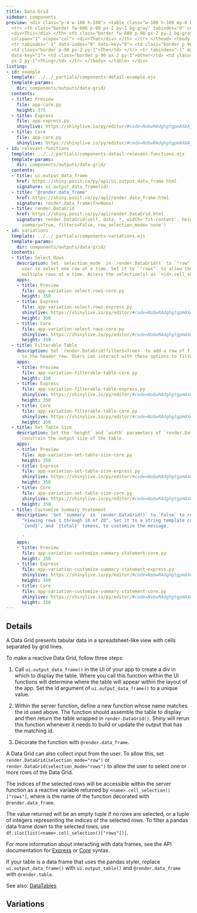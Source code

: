 ```yaml
---
title: Data Grid
sidebar: components
preview: <div class="p-4 w-100 h-100"> <table class="w-100 h-100 my-0 border"> <thead>
  <tr> <th class="border fw-600 p-90 px-2 py-1 bg-gray" tabindex="0" colspan="1" scope="col">
  <div>This</div> </th> <th class="border fw-600 p-90 px-2 py-1 bg-gray" tabindex="0"
  colspan="1" scope="col"> <div>That</div> </th> </tr> </thead> <tbody tabindex="0">
  <tr tabindex="-1" data-index="0" data-key="0"> <td class="border p-90 px-2 py-1">And</td>
  <td class="border p-90 px-2 py-1">The</td> </tr> <tr tabindex="-1" data-index="1"
  data-key="1"> <td class="border p-90 px-2 py-1">Other</td> <td class="border p-90
  px-2 py-1">Thing</td> </tr> </tbody> </table> </div>
listing:
- id: example
  template: ../../_partials/components-detail-example.ejs
  template-params:
    dir: components/outputs/data-grid/
  contents:
  - title: Preview
    file: app-core.py
    height: 375
  - title: Express
    file: app-express.py
    shinylive: https://shinylive.io/py/editor/#code=NobwRAdghgtgpmAXAAjFADugdOgnmAGlQGMB7CAFzkqVQDMAnUmZdKAG3gfWoHMBXAJYQAzskEx0pBhWTtSUACYB9HhAHCRAHQiNmyEQAthucZOmyG1RXAY69LIyaxwAHuisixEqTORCdHTUNUWQAXjkFFWChUQAKAEpAiCEsQwAmOK0wAAUOLmQcvljtMCSIZIABKwgbBixFKAooZUZYOGRkAGJkAB5enRs6VmLNZUU6RMQdTs6rCn4GCGQauqwAESaoAHEGQUU4mM0Ezp7+nUJUClweWjAqVwowAF8AXSA
  - title: Core
    file: app-core.py
    shinylive: https://shinylive.io/py/editor/#code=NobwRAdghgtgpmAXAAjFADugdOgnmAGlQGMB7CAFzkqVQDMAnUmZdKAG3gfWoHMBXAJYQAzskEx0pBhWTtSUACYB9HhAHCRAHQiNmyEQAthucZOmyAgpiINqiuAyJCdOtRtHIAvHIUr3QqIAFACUrtCYykLeyEI4ULxwynTsQopBOshZsYJYhgBMGWAAChxcyMV8gdpgIQSZ2XGk-BToLcqKUBRQyQywcEUBmh10WrVEyADEyAA8MzphEOEOdAaOAG6OQcJtFETNrS1EInAiIoLkIYgNWQACdhAODFid3b39WdNzN8grrFXDRR0ULXCDZcHIOwUfgMMEPJ5YAAiXSgAHEGIJ0kNRCFPrN5ktCRh0DFrOggsSooJjhtHItCKgKLgeLQwFQAB4UMAAXwAukA
- id: relevant-functions
  template: ../../_partials/components-detail-relevant-functions.ejs
  template-params:
    dir: components/outputs/data-grid/
  contents:
  - title: ui.output_data_frame
    href: https://shiny.posit.co/py/api/ui.output_data_frame.html
    signature: ui.output_data_frame(id)
  - title: '@render.data_frame'
    href: https://shiny.posit.co/py/api/render.data_frame.html
    signature: render.data_frame(fn=None)
  - title: render.DataGrid
    href: https://shiny.posit.co/py/api/render.DataGrid.html
    signature: render.DataGrid(self, data, *, width='fit-content', height='500px',
      summary=True, filters=False, row_selection_mode='none')
- id: variations
  template: ../../_partials/components-variations.ejs
  template-params:
    dir: components/outputs/data-grid/
  contents:
  - title: Select Rows
    description: Set `selection_mode` in `render.DataGrid()` to `"row"` to allow the
      user to select one row at a time. Set it to `"rows"` to allow the user to select
      multiple rows at a time. Access the selection(s) as `<id>.cell_selection()["rows"]`.
    apps:
    - title: Preview
      file: app-variation-select-rows-core.py
      height: 350
    - title: Express
      file: app-variation-select-rows-express.py
      shinylive: https://shinylive.io/py/editor/#code=NobwRAdghgtgpmAXAAjFADugdOgnmAGlQGMB7CAFzkqVQDMAnUmZdKAG3gfWoHMBXAJYQAzskEx0pBhWTtSUACYB9HhAHCRAHQiNmyEQAthucZOmyG1RXAY69LIyaxwAHuisixEqTPER0fgoiIR0dNQ1RZABeOQUVCKFRAAoASjCIISxDACZkrTAABQ4uZEK+JO0wdIgMgAErCBsGLCE0nRs6ZCYAdxE0xB1kYe7SPpjWCs1lRTosYjh2dmURRbhiCkFyNOAC3qqAXWGAYmQAHjOhkdX2dapFCYKiAqwAK1JhZJEKBmTBVOQdGk4n8BgscEUyX2qQBgi6+2Qi1WyAKADlyHACldhlYKPwGBBAQUAEpjMQ3O4QlAgCkbCEAXyxtWZDWstiwiigFCgykYsExTTgXUS01mA2x3TgeIJksFLQAIlyoABxBiCSEi0REWmbcjKGCkGzRPZkgoA5CnC46QioCi4Hi0MBUVwUMD0g5AA
      height: 350
    - title: Core
      file: app-variation-select-rows-core.py
      shinylive: https://shinylive.io/py/editor/#code=NobwRAdghgtgpmAXAAjFADugdOgnmAGlQGMB7CAFzkqVQDMAnUmZdKAG3gfWoHMBXAJYQAzskEx0pBhWTtSUACYB9HhAHCRAHQiNmyEQAthucZOmyAgpiINqiuAyJCdOtRtHIAvHIUr3QqIAFACUrtCYykLeyEI4ULxwynTsQopBOshZsYJYhgBMGWAAChxcyMV8gdpgIQSZ2XGk-BToLVGCRUwA7jV1DVlNLW0UyopQFFDJDLBwRQGaY3RatfUQYRDhDnQGjgBujkHCI0TNrS1EInAiIoLkIYgDyAACdhAODFjjk9OzT9usKqLRR0UKPCDZSHIOwUfgMCFvD5YAAiEygAHEGIJ0gtRJc4Ow4MQKHcIMoYKQHF4Vj0+lkAMTIAA8TPCkNe9kcWBcEOyANpYKekNpMVxIiWWGIBPYyiuhOJpNCwBppF6KwAugzmazeVDdvKqIoYisiCssAArUjCIIiCgMI4hZB0aTicQQkQWODpWkhR2CHYiglXZArABy5DgKyF2RhcIhyzAACVVWI5UTDSgQGniV6AL5RzaFjDoGLWdBBYsdfEMA4MDaEVAUXA8WhgKgADwoYFz6qAA
      height: 350
  - title: Filterable Table
    description: Set `render.DataGrid(filters=True)` to add a row of filter options
      to the header row. Users can interact with these options to filter the table.
    apps:
    - title: Preview
      file: app-variation-filterable-table-core.py
      height: 350
    - title: Express
      file: app-variation-filterable-table-express.py
      shinylive: https://shinylive.io/py/editor/#code=NobwRAdghgtgpmAXAAjFADugdOgnmAGlQGMB7CAFzkqVQGJkBnACwEsJcs4APdAJziNGAHQgAzPqRjJ0UADbw+6agHMAru0bJWMdKT4Vkc0lAAmAfWUR1m0RKlM2Hbbv2GBEU3D53J0luycPPyCWjp6BsgaoqJWNhBaALxGJhZxGgkAFACUMRAaWMwATJnCYAAK8orI5aoZImC5EHkAAh5efFimUBRQ5hKwcKJeYjJ1muamYjmIosjzyAIUanwQi9QdWAAiPVAA4nysppnpmkRirHJUfIyJACp8anDZ8wwAPG+ihKgUuMq0YCo3AoYAAvgBdIA
      height: 350
    - title: Core
      file: app-variation-filterable-table-core.py
      shinylive: https://shinylive.io/py/editor/#code=NobwRAdghgtgpmAXAAjFADugdOgnmAGlQGMB7CAFzkqVQDMAnUmZdKAG3gfWoHMBXAJYQAzskEx0pBhWTtSUACYB9HhAHCRAHQiNmyEQAthucZOmyAgpiINqiuAyJCdOtRtHIAvHIUr3QqIAFACUrtCYykLeyEI4ULxwynTsQopBOshZsYJYhgBMGWAAChxcyMV8gdpgIQSZ2XGk-BToLcqKUBRQyQywcEUBmh10WrX1EGEQ4Q50Bo4Abo5Bwm0URM2tLUQicCIiguQhiA1ZAAJ2EA4MWJ3dvf2nyLOsVcOKdKEnENm-yHYUfgMH6Xa5YAAiXSgAHEGIJ0kNREQ6IJ2FQGCIvAAVBj8OAhLIAYmQAB4SeEdBh0DFrOgglSooIdotHFNCKgKLgeLQwFQAB4UMAAXwAukA
      height: 350
  - title: Set Table Size
    description: Set the `height` and `width` parameters of `render.DataGrid()` to
      constrain the output size of the table.
    apps:
    - title: Preview
      file: app-variation-set-table-size-core.py
      height: 350
    - title: Express
      file: app-variation-set-table-size-express.py
      shinylive: https://shinylive.io/py/editor/#code=NobwRAdghgtgpmAXAAjFADugdOgnmAGlQGMB7CAFzkqVQDMAnUmZdKAG3gfWoHMBXAJYQAzskEx0pBhWTtSUACYB9HhAHCRAHQiNmyEQAthucZOmyG1RXAY69LIyaxwAHuisixEqTORCdHTUNUWQAXjkFFWChUQAKAEpAiCEsQwAmOK0wAAUOLmQcvljtMCSIZIABKwgbBixFKAooZUZYOB0bOlZizWVFOkTEHWRR5CsKfgYIcetbLAARJqgAcQZBRTiYzSIAdw2KQzDsgGYABjP0V2yiQzhBXkMKY7B0gFZL67LRgGJkAB5-jpCKgKLgeLQwFRXBQwABfAC6QA
      height: 350
    - title: Core
      file: app-variation-set-table-size-core.py
      shinylive: https://shinylive.io/py/editor/#code=NobwRAdghgtgpmAXAAjFADugdOgnmAGlQGMB7CAFzkqVQDMAnUmZdKAG3gfWoHMBXAJYQAzskEx0pBhWTtSUACYB9HhAHCRAHQiNmyEQAthucZOmyAgpiINqiuAyJCdOtRtHIAvHIUr3QqIAFACUrtCYykLeyEI4ULxwynTsQopBOshZsYJYhgBMGWAAChxcyMV8gdpgIQSZ2XGk-BToLcqKUBRQyQywcEUBmh10WrX1EGEQ4Q50Bo4Abo5Bwm0URM2tLUQicCIiguQhiA1ZAAJ2EA4MWJ3dvf2nyLOsVcOKdKEnENm-yHYUfgMH6Xa5YAAiXSgAHEGIJ0kNREQAO7wiiGLxjADMAAYcegAB5jIiGOCCXiGCiYsD5ACs+KJtSyAGJkAAeNnhHQYdAxazoII8qKCHaLRxTQioCi4Hi0MBUAkUMAAXwAukA
      height: 350
  - title: Customize Summary Statement
    description: 'Set `summary` in `render.DataGrid()` to `False` to remove the statement
      "Viewing rows 1 through 10 of 20". Set it to a string template containing `{start}`,
      `{end}`, and `{total}` tokens, to customize the message.

      '
    apps:
    - title: Preview
      file: app-variation-customize-summary-statement-core.py
      height: 350
    - title: Express
      file: app-variation-customize-summary-statement-express.py
      shinylive: https://shinylive.io/py/editor/#code=NobwRAdghgtgpmAXAAjFADugdOgnmAGlQGMB7CAFzkqVQDMAnUmZdKAG3gfWoHMBXAJYQAzskEx0pBhWTtSUACYB9HhAHCRAHQiNmyEQAthucZOmyG1RXAY69LIyaxwAHuisixEqTORCdHTUNUWQAXjkFFWChUQAKAEpAiCEsQwAmOK0wAAUOLmQcvljtMCSIZIABKwgbBixFKAooZUZYOB0bOlZizWVFOkTEHWRR5CsKfgYIcetbLAARJqgAcQZBRSyZsZ2YzQIRnbGRfhgYKAZcMOyANUFrUmQ6QXYoMRARZpkAX2QoZBA1l+NgBFFIzXY32yRGQAGJkAAeBGHUblQioCi4Hi0MBUVwUMDfAC6QA
      height: 350
    - title: Core
      file: app-variation-customize-summary-statement-core.py
      shinylive: https://shinylive.io/py/editor/#code=NobwRAdghgtgpmAXAAjFADugdOgnmAGlQGMB7CAFzkqVQDMAnUmZdKAG3gfWoHMBXAJYQAzskEx0pBhWTtSUACYB9HhAHCRAHQiNmyEQAthucZOmyAgpiINqiuAyJCdOtRtHIAvHIUr3QqIAFACUrtCYykLeyEI4ULxwynTsQopBOshZsYJYhgBMGWAAChxcyMV8gdpgIQSZ2XGk-BToLcqKUBRQyQywcEUBmh10WrX1EGEQ4Q50Bo4Abo5Bwm0URM2tLUQicCIiguQhiA1ZAAJ2EA4MWJ3dvf2nyLOsVcOKdKEnENm-yHYUfgMH6Xa5YAAiXSgAHEGIJ0k8-tkhqIJkikSJ+DAYFAGLgvGMAGqCeykZB0QTsKBiEAiboyAC+yCgyBA9iZDlZFFI3XYDLGRGQAGJkAAeUWI7JTcIYdAxazoIKyqKCHaLRxTQioCi4Hi0MBUAAeFDADIAukA
      height: 350
---
```


:::{#example}
:::

:::{#relevant-functions}
:::

## Details

A Data Grid presents tabular data in a spreadsheet-like view with cells separated by grid lines.

To make a reactive Data Grid, follow three steps:

  1. Call `ui.output_data_frame()` in the UI of your app to create a div in which to display the table. Where you call this function within the UI functions will determine where the table will appear within the layout of the app. Set the id argument of `ui.output_data_frame()` to a unique value.

  2. Within the server function, define a new function whose name matches the id used above. The function should assemble the table to display and then return the table wrapped in `render.DataGrid()`. Shiny will rerun this function whenever it needs to build or update the output that has the matching id.

  3. Decorate the function with `@render.data_frame`.

A Data Grid can also collect input from the user. To allow this, set `render.DataGrid(selection_mode="row")` or `render.DataGrid(selection_mode="rows")` to allow the user to select one or more rows of the Data Grid.

The indices of the selected rows will be accessible within the server function as a reactive variable returned by `<name>.cell_selection()["rows"]`, where <name> is the name of the function decorated with `@render.data_frame`.

The value returned will be an empty tuple if no rows are selected, or a tuple of integers representing the indices of the selected rows. To filter a pandas data frame down to the selected rows, use `df.iloc[list(<name>.cell_selection()["rows"])]`.

For more information about interacting with data frames, see the API documentation for [Express](../../../api/express/express.render.data_frame.qmd) or [Core](../../../api/core/render.data_frame.qmd) syntax.

If your table is a data frame that uses the pandas styler, replace `ui.output_data_frame()` with `ui.output_table()` and `@render.data_frame` with `@render.table`.

See also: [DataTables](../data-table/index.qmd)

## Variations

:::{#variations}
:::
